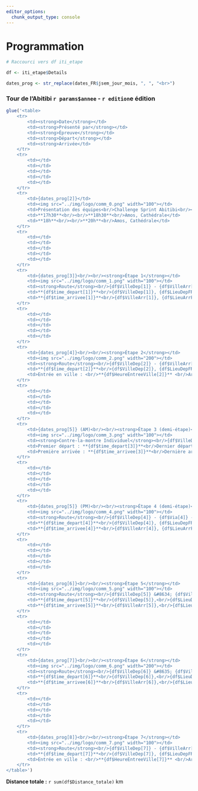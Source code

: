 ```yaml
---
editor_options: 
  chunk_output_type: console
---
```

# Programmation

```r
# Raccourci vers df iti_etape

df <- iti_etape$Details

dates_prog <- str_replace(dates_FR$jsem_jour_mois, ", ", "<br>")

```


###  Tour de l'Abitibi `r params$annee` - `r edition`e édition {-}


```r

glue('<table>
    <tr>
        <td><strong>Date</strong></td>
        <td><strong>Présenté par</strong></td>
        <td><strong>Épreuve</strong></td>
        <td><strong>Départ</strong></td>
        <td><strong>Arrivée</td>
    </tr>
    <tr>
        <td></td>
        <td></td>
        <td></td>
        <td></td>
        <td></td>
    </tr>
    <tr>
        <td>{dates_prog[2]}</td>
        <td><img src="../img/logo/comm_0.png" width="100"></td>
        <td>Présentation des équipes<br/>Challenge Sprint Abitibi<br/></td>
        <td>**17h30**<br/><br/>**18h30**<br/>Amos, Cathédrale</td>
        <td>**18h**<br/><br/>**20h**<br/>Amos, Cathédrale</td>
    </tr>
    <tr>
        <td></td>
        <td></td>
        <td></td>
        <td></td>
        <td></td>
    </tr>
    <tr>
        <td>{dates_prog[3]}<br/><br/><strong>Étape 1</strong></td>
        <td><img src="../img/logo/comm_1.png" width="100"></td>
        <td><strong>Route</strong><br/>{df$VilleDep[1]} - {df$VilleArr[1]}<br/>{df$Via[1]}<br/>Distance : {df$Descr_km[1]}<br/>({df$KM_Neutres[1]} km neutralisés au départ)</td>
        <td>**{df$time_depart[1]}**<br/>{df$VilleDep[1]}, {df$LieuDepFR[1]}</td>
        <td>**{df$time_arrivee[1]}**<br/>{df$VilleArr[1]}, {df$LieuArrFR[1]}</td>
    </tr>
    <tr>
        <td></td>
        <td></td>
        <td></td>
        <td></td>
        <td></td>
    </tr>
    <tr>
        <td>{dates_prog[4]}<br/><br/><strong>Étape 2</strong></td>
        <td><img src="../img/logo/comm_2.png" width="200"></td>
        <td><strong>Route</strong><br/>{df$VilleDep[2]} - {df$VilleArr[2]}<br/>{df$Via[2]}<br/>Distance : {df$Descr_km[2]}<br/>({df$KM_Neutres[2]} km neutralisés au départ)</td>
        <td>**{df$time_depart[2]}**<br/>{df$VilleDep[2]}, {df$LieuDepFR[2]}</td>
        <td>Entrée en ville : <br/>**{df$HeureEntreeVille[2]}** <br/>Arrivée finale : <br/>**{df$time_arrivee[2]}**<br/>{df$VilleArr[2]}, {df$LieuArrFR[2]}</td>
    </tr>
    <tr>
        <td></td>
        <td></td>
        <td></td>
        <td></td>
        <td></td>
    </tr>
    <tr>
        <td>{dates_prog[5]} (AM)<br/><br/><strong>Étape 3 (demi-étape)</strong></td>
        <td><img src="../img/logo/comm_3.png" width="100"></td>
        <td><strong>Contre-la-montre Individuel</strong><br/>{df$VilleDep[3]} - {df$Via[3]} - {df$VilleArr[3]}<br/>Distance : {df$Descr_km[3]}</td>
        <td>Premier départ : **{df$time_depart[3]}**<br/>Dernier départ : **{df$DerDep[3]}**<br/>{df$VilleDep[3]}, {df$LieuDepFR[3]}</td>
        <td>Première arrivée : **{df$time_arrivee[3]}**<br/>Dernière arrivée : **{df$DerArr[3]}**<br/>{df$VilleArr[3]}, {df$LieuArrFR[3]}</td>
    </tr>
    <tr>
        <td></td>
        <td></td>
        <td></td>
        <td></td>
        <td></td>
    </tr>
    <tr>
        <td>{dates_prog[5]} (PM)<br/><br/><strong>Étape 4 (demi-étape)</strong></td>
        <td><img src="../img/logo/comm_4.png" width="100"></td>
        <td><strong>Route</strong><br/>{df$VilleDep[4]} - {df$Via[4]} - {df$VilleArr[4]}<br/>Distance : {df$Descr_km[4]}<br/>({df$KM_Neutres[4]} km neutralisés au départ)</td>
        <td>**{df$time_depart[4]}**<br/>{df$VilleDep[4]}, {df$LieuDepFR[4]}</td>
        <td>**{df$time_arrivee[4]}**<br/>{df$VilleArr[4]}, {df$LieuArrFR[4]}</td>
    </tr>
    <tr>
        <td></td>
        <td></td>
        <td></td>
        <td></td>
        <td></td>
    </tr>
    <tr>
        <td>{dates_prog[6]}<br/><br/><strong>Étape 5</strong></td>
        <td><img src="../img/logo/comm_5.png" width="100"></td>
        <td><strong>Route</strong><br/>{df$VilleDep[5]} &#8634; {df$VilleArr[5]}<br/> {df$Via[5]}<br/>Distance : {df$Descr_km[5]}<br/>({df$KM_Neutres[5]} km neutralisés au départ)</td>
        <td>**{df$time_depart[5]}**<br/>{df$VilleDep[5]},<br/>{df$LieuDepFR[5]}</td>
        <td>**{df$time_arrivee[5]}**<br/>{df$VilleArr[5]},<br/>{df$LieuArrFR[5]}</td>
    </tr>
    <tr>
        <td></td>
        <td></td>
        <td></td>
        <td></td>
        <td></td>
    </tr>
    <tr>
        <td>{dates_prog[7]}<br/><br/><strong>Étape 6</strong></td>
        <td><img src="../img/logo/comm_6.png" width="200"></td>
        <td><strong>Route</strong><br/>{df$VilleDep[6]} &#8635; {df$VilleArr[6]}<br/>{df$Via[6]}<br/>Distance : {df$Descr_km[6]}<br/>({df$KM_Neutres[6]} km neutralisés au départ)</td>
        <td>**{df$time_depart[6]}**<br/>{df$VilleDep[6]},<br/>{df$LieuDepFR[6]}</td>
        <td>**{df$time_arrivee[6]}**<br/>{df$VilleArr[6]},<br/>{df$LieuArrFR[6]}</td>
    </tr>
    <tr>
        <td></td>
        <td></td>
        <td></td>
        <td></td>
        <td></td>
    </tr>
    <tr>
        <td>{dates_prog[8]}<br/><br/><strong>Étape 7</strong></td>
        <td><img src="../img/logo/comm_7.png" width="100"></td>
        <td><strong>Route</strong><br/>{df$VilleDep[7]} - {df$VilleArr[7]}<br/>{df$Via[7]}<br/>Distance : {df$Descr_km[7]}<br/>({df$KM_Neutres[7]} km neutralisés au départ)</td>
        <td>**{df$time_depart[7]}**<br/>{df$VilleDep[7]}, {df$LieuDepFR[7]}</td>
        <td>Entrée en ville : <br/>**{df$HeureEntreeVille[7]}** <br/>Arrivée finale : <br/>**{df$time_arrivee[7]}**<br/>{df$VilleArr[7]}, {df$LieuArrFR[7]}</td>
    </tr>
</table>') 


```

**Distance totale :** `r sum(df$Distance_totale)` km
